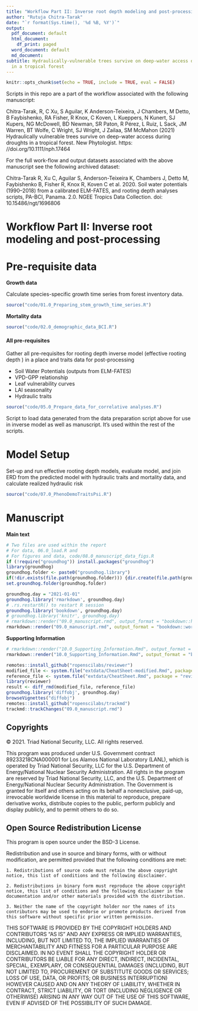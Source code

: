 ```yaml
---
title: "Workflow Part II: Inverse root depth modeling and post-processing"
author: "Rutuja Chitra-Tarak"
date: "`r format(Sys.time(), '%d %B, %Y')`"
output:
  pdf_document: default
  html_document:
    df_print: paged
  word_document: default
  md_document:
subtitle: Hydraulically-vulnerable trees survive on deep-water access during droughts
  in a tropical forest
---
```


```r
knitr::opts_chunk$set(echo = TRUE, include = TRUE, eval = FALSE)
```


Scripts in this repo are a part of the workflow associated with the following manuscript: 

Chitra-Tarak, R, C Xu, S Aguilar, K Anderson-Teixeira, J Chambers, M Detto, B Faybishenko, RA Fisher, R Knox, C Koven, L Kueppers, N Kunert, SJ Kupers, NG McDowell, BD Newman, SR Paton, R Pérez, L Ruiz, L Sack, JM Warren, BT Wolfe, C Wright, SJ Wright, J Zailaa, SM McMahon (2021) Hydraulically vulnerable trees survive on deep-water access during droughts in a tropical forest. New Phytologist. https: //doi.org/10.1111/nph.17464

For the full work-flow and output datasets associated with the above manuscript see the following archived dataset:

Chitra-Tarak R, Xu C, Aguilar S, Anderson-Teixeira K, Chambers J, Detto M, Faybishenko B, Fisher R, Knox R, Koven C et al. 2020. Soil water potentials (1990–2018) from a calibrated ELM-FATES, and rooting depth analyses scripts, PA-BCI, Panama. 2.0. NGEE Tropics Data Collection. doi: 10.15486/ngt/1696806

# Workflow Part II: Inverse root modeling and post-processing

# Pre-requisite data

**Growth data**

Calculate species-specific growth time series from forest inventory data. 

```r
source("code/01.0_Preparing_stem_growth_time_series.R")
```

**Mortality data**

```r
source("code/02.0_demographic_data_BCI.R")
```

#### All pre-requisites

Gather all pre-requisites for rooting depth inverse model (effective rooting depth ) in a place and traits data for post-processing

- Soil Water Potentials (outputs from ELM-FATES)
- VPD-GPP relationship
- Leaf vulnerability curves
- LAI seasonality
- Hydraulic traits

```r
source("code/05.0_Prepare_data_for_correlative analyses.R")
```

Script to load data generated from the data preparation script above for use in inverse model as well as manuscript. It's used within the rest of the scripts.

<!-- ```{r Chunk 06.0, eval = FALSE} -->
<!-- source("code/06.0_load.R") -->
<!-- ``` -->

# Model Setup

Set-up and run effective rooting depth models, evaluate model, and join ERD from the predicted model with hydraulic traits and mortality data, and calculate realized hydraulic risk

```r
source("code/07.0_PhenoDemoTraitsPsi.R")
```

# Manuscript

**Main text**
```r
# Two files are used within the report
# For data, 06.0_load.R and 
# For figures and data, code/08.0_manuscript_data_figs.R
if (!require("groundhog")) install.packages("groundhog")
library(groundhog)
groundhog.folder <- paste0("groundhog.library")
if(!dir.exists(file.path(groundhog.folder))) {dir.create(file.path(groundhog.folder))}
set.groundhog.folder(groundhog.folder)

groundhog.day = "2021-01-01"
groundhog.library('rmarkdown', groundhog.day)
# .rs.restartR() to restart R session
groundhog.library('bookdown', groundhog.day)
# groundhog.library('knitr', groundhog.day)
# rmarkdown::render("09.0_manuscript.rmd", output_format = "bookdown::html_document2")
rmarkdown::render("09.0_manuscript.rmd", output_format = "bookdown::word_document2")
```

**Supporting Information**

```r
# rmarkdown::render("10.0_Supporting_Information.Rmd", output_format = "bookdown::html_document2")
rmarkdown::render("10.0_Supporting_Information.Rmd", output_format = "bookdown::word_document2")
```

```r
remotes::install_github("ropenscilabs/reviewer")
modified_file <- system.file("extdata/CheatSheet-modified.Rmd", package = "reviewer")
reference_file <- system.file("extdata/CheatSheet.Rmd", package = "reviewer")
library(reviewer)
result <- diff_rmd(modified_file, reference_file)
groundhog.library('diffobj', groundhog.day)
browseVignettes("diffobj")
remotes::install_github("ropenscilabs/trackmd")
trackmd::trackChanges("09.0_manuscript.rmd")
```


## Copyrights

© 2021. Triad National Security, LLC. All rights reserved.

This program was produced under U.S. Government contract 89233218CNA000001 for Los Alamos
National Laboratory (LANL), which is operated by Triad National Security, LLC for the U.S.
Department of Energy/National Nuclear Security Administration. All rights in the program are
reserved by Triad National Security, LLC, and the U.S. Department of Energy/National Nuclear
Security Administration. The Government is granted for itself and others acting on its behalf a nonexclusive, paid-up, irrevocable worldwide license in this material to reproduce, prepare derivative works, distribute copies to the public, perform publicly and display publicly, and to permit others to do so.
 
## Open Source Redistribution License

This program is open source under the BSD-3 License.

Redistribution and use in source and binary forms, with or without modification, are permitted provided that the following conditions are met:

    1. Redistributions of source code must retain the above copyright notice, this list of conditions and the following disclaimer.
 
    2. Redistributions in binary form must reproduce the above copyright notice, this list of conditions and the following disclaimer in the documentation and/or other materials provided with the distribution.
 
    3. Neither the name of the copyright holder nor the names of its contributors may be used to endorse or promote products derived from this software without specific prior written permission.

THIS SOFTWARE IS PROVIDED BY THE COPYRIGHT HOLDERS AND CONTRIBUTORS "AS
IS" AND ANY EXPRESS OR IMPLIED WARRANTIES, INCLUDING, BUT NOT LIMITED TO, THE
IMPLIED WARRANTIES OF MERCHANTABILITY AND FITNESS FOR A PARTICULAR
PURPOSE ARE DISCLAIMED. IN NO EVENT SHALL THE COPYRIGHT HOLDER OR
CONTRIBUTORS BE LIABLE FOR ANY DIRECT, INDIRECT, INCIDENTAL, SPECIAL,
EXEMPLARY, OR CONSEQUENTIAL DAMAGES (INCLUDING, BUT NOT LIMITED TO,
PROCUREMENT OF SUBSTITUTE GOODS OR SERVICES; LOSS OF USE, DATA, OR PROFITS;
OR BUSINESS INTERRUPTION) HOWEVER CAUSED AND ON ANY THEORY OF LIABILITY,
WHETHER IN CONTRACT, STRICT LIABILITY, OR TORT (INCLUDING NEGLIGENCE OR
OTHERWISE) ARISING IN ANY WAY OUT OF THE USE OF THIS SOFTWARE, EVEN IF
ADVISED OF THE POSSIBILITY OF SUCH DAMAGE.

